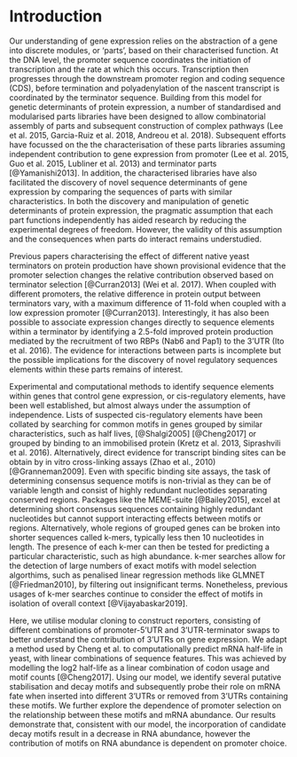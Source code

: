 # Introduction

Our understanding of gene expression relies on the abstraction of a gene into discrete modules, or ‘parts’, based on their characterised function.
At the DNA level, the promoter sequence coordinates the initiation of transcription and the rate at which this occurs.
Transcription then progresses through the downstream promoter region and coding sequence (CDS), before termination and polyadenylation of the nascent transcript is coordinated by the terminator sequence.
Building from this model for genetic determinants of protein expression, a number of standardised and modularised parts libraries have been designed to allow combinatorial assembly of parts and subsequent construction of complex pathways (Lee et al. 2015, Garcia-Ruiz et al. 2018, Andreou et al. 2018).
Subsequent efforts have focussed on the the characterisation of these parts libraries assuming independent contribution to gene expression from promoter (Lee et al. 2015, Guo et al. 2015, Lubliner et al. 2013) and terminator parts [@Yamanishi2013].
In addition, the characterised libraries have also facilitated the discovery of novel sequence determinants of gene expression by comparing the sequences of parts with similar characteristics.
In both the discovery and manipulation of genetic determinants of protein expression, the pragmatic assumption that each part functions independently has aided research by reducing the experimental degrees of freedom.
However, the validity of this assumption and the consequences when parts do interact remains understudied. 

Previous papers characterising the effect of different native yeast terminators on protein production have shown provisional evidence that the promoter selection changes the relative contribution observed based on terminator selection [@Curran2013] (Wei et al. 2017).
When coupled with different promoters, the relative difference in protein output between terminators vary, with a maximum difference of 11-fold when coupled with a low expression promoter [@Curran2013].
Interestingly, it has also been possible to associate expression changes directly to sequence elements within a terminator by identifying a 2.5-fold improved protein production mediated by the recruitment of two RBPs (Nab6 and Pap1) to the 3’UTR (Ito et al. 2016).
The evidence for interactions between parts is incomplete but the possible implications for the discovery of novel regulatory sequences elements within these parts remains of interest.

Experimental and computational methods to identify sequence elements within genes that control gene expression, or cis-regulatory elements, have been well established, but almost always under the assumption of independence.
Lists of suspected cis-regulatory elements have been collated by searching for common motifs in genes grouped by similar characteristics, such as half lives, [@Shalgi2005] [@Cheng2017] or grouped by binding to an immobilised protein (Kretz et al. 2013, Siprashvili et al. 2016).
Alternatively, direct evidence for transcript binding sites can be obtain by in vitro cross-linking assays (Zhao et al., 2010) [@Granneman2009].
Even with specific binding site assays, the task of determining consensus sequence motifs is non-trivial as they can be of variable length and consist of highly redundant nucleotides separating conserved regions.
Packages like the MEME-suite [@Bailey2015], excel at determining short consensus sequences containing highly redundant nucleotides but cannot support interacting effects between motifs or regions.
Alternatively, whole regions of grouped genes can be broken into shorter sequences called k-mers, typically less then 10 nucleotides in length.
The presence of each k-mer can then be tested for predicting a particular characteristic, such as high abundance. 
k-mer searches allow for the detection of large numbers of exact motifs with model selection algorthims, such as penalised linear regression methods like GLMNET [@Friedman2010], by filtering out insignificant terms. 
Nonetheless, previous usages of k-mer searches continue to consider the effect of motifs in isolation of  overall context [@Vijayabaskar2019]. 

Here, we utilise modular cloning to construct reporters, consisting of different combinations of promoter-5'UTR and 3'UTR-terminator swaps to better understand the contribution of 3’UTRs on gene expression.
We adapt a method used by Cheng et al. to computationally predict mRNA half-life in yeast, with linear combinations of sequence features.
This was achieved by modelling the log2 half-life as a linear combination of codon usage and motif counts [@Cheng2017].
Using our model, we identify several putative stabilisation and decay motifs and subsequently probe their role on mRNA fate when inserted into different 3’UTRs or removed from 3’UTRs containing these motifs.
We further explore the dependence of promoter selection on the relationship between these motifs and mRNA abundance.
Our results demonstrate that, consistent with our model, the incorporation of candidate decay motifs result in a decrease in RNA abundance, however the contribution of motifs on RNA abundance is dependent on promoter choice.